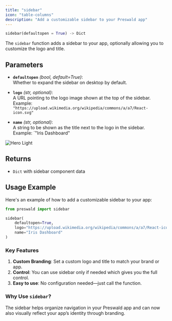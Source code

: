 ```yaml
---
title: "sidebar"
icon: "table-columns"
description: "Add a customizable sidebar to your Preswald app"
---
```


```python
sidebar(defaultopen = True) -> Dict
```

The `sidebar` function adds a sidebar to your app, optionally allowing you to customize the logo and title.

## Parameters

- **`defaultopen`** _(bool, default=True)_:  
  Whether to expand the sidebar on desktop by default.

- **`logo`** _(str, optional)_:  
  A URL pointing to the logo image shown at the top of the sidebar.  
  Example: `"https://upload.wikimedia.org/wikipedia/commons/a/a7/React-icon.svg"`

- **`name`** _(str, optional)_:  
  A string to be shown as the title next to the logo in the sidebar.  
  Example: `"Iris Dashboard"

<Frame>
<img
  className="block dark:hidden"
  src="../images/sidebar.png"
  alt="Hero Light"
/>
</Frame>

## Returns

- `Dict` with sidebar component data

## Usage Example

Here's an example of how to add a customizable sidebar to your app:

```python
from preswald import sidebar

sidebar(
    defaultopen=True,
    logo="https://upload.wikimedia.org/wikipedia/commons/a/a7/React-icon.svg",
    name="Iris Dashboard"
)
```

### Key Features

1. **Custom Branding**: Set a custom logo and title to match your brand or app.
2. **Control**: You can use sidebar only if needed which gives you the full control.
3. **Easy to use**: No configuration needed—just call the function.

### Why Use `sidebar`?

The sidebar helps organize navigation in your Preswald app and can now also visually reflect your app’s identity through branding.
